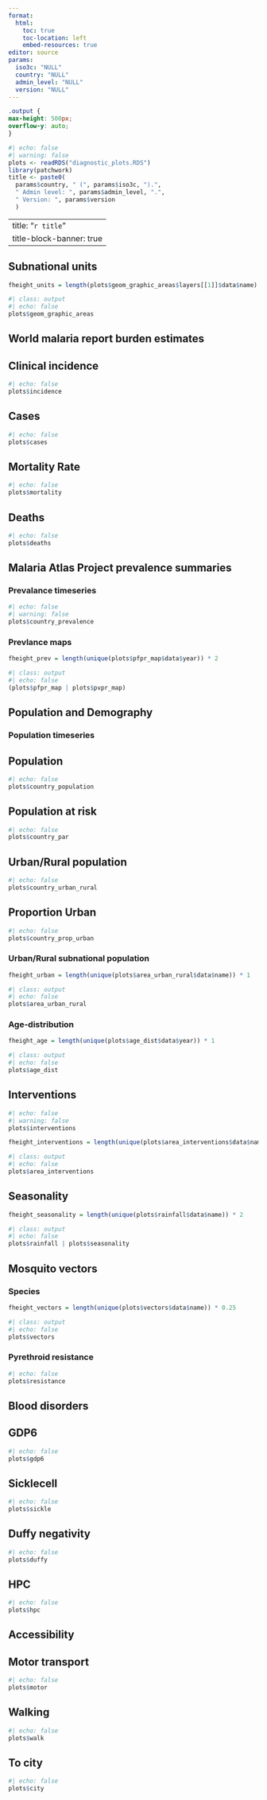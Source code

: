 ```yaml
---
format: 
  html:
    toc: true
    toc-location: left
    embed-resources: true
editor: source
params:
  iso3c: "NULL"
  country: "NULL"
  admin_level: "NULL"
  version: "NULL"
---
```


```css
.output {
max-height: 500px;
overflow-y: auto;
}
```

```r
#| echo: false
#| warning: false
plots <- readRDS("diagnostic_plots.RDS")
library(patchwork)
title <- paste0(
  params$country, " (", params$iso3c, ").",
  " Admin level: ", params$admin_level, ".",
  " Version: ", params$version
  )
```

---
title: "`r title`"
title-block-banner: true
---

## Subnational units

```r
fheight_units = length(plots$geom_graphic_areas$layers[[1]]$data$name) * 1.5
```

```r
#| class: output
#| echo: false
plots$geom_graphic_areas
```

## World malaria report burden estimates

::: panel-tabset
## Clinical incidence

```r
#| echo: false
plots$incidence
```

## Cases

```r
#| echo: false
plots$cases
```

## Mortality Rate

```r
#| echo: false
plots$mortality
```

## Deaths

```r
#| echo: false
plots$deaths
```
:::

## Malaria Atlas Project prevalence summaries

### Prevalance timeseries

```r
#| echo: false
#| warning: false
plots$country_prevalence
```

### Prevlance maps

```r
fheight_prev = length(unique(plots$pfpr_map$data$year)) * 2
```

```r
#| class: output
#| echo: false
(plots$pfpr_map | plots$pvpr_map)
```

## Population and Demography

### Population timeseries

::: panel-tabset
## Population

```r
#| echo: false
plots$country_population
```

## Population at risk

```r
#| echo: false
plots$country_par
```

## Urban/Rural population

```r
#| echo: false
plots$country_urban_rural
```

## Proportion Urban

```r
#| echo: false
plots$country_prop_urban
```

:::

### Urban/Rural subnational population
```r
fheight_urban = length(unique(plots$area_urban_rural$data$name)) * 1
```

```r
#| class: output
#| echo: false
plots$area_urban_rural
```

### Age-distribution

```r
fheight_age = length(unique(plots$age_dist$data$year)) * 1
```

```r
#| class: output
#| echo: false
plots$age_dist
```

## Interventions 
```r
#| echo: false
#| warning: false
plots$interventions
```

```r
fheight_interventions = length(unique(plots$area_interventions$data$name)) * 1
```

```r
#| class: output
#| echo: false
plots$area_interventions
```

## Seasonality
```r
fheight_seasonality = length(unique(plots$rainfall$data$name)) * 2
```

```r
#| class: output
#| echo: false
plots$rainfall | plots$seasonality
```

## Mosquito vectors

### Species
```r
fheight_vectors = length(unique(plots$vectors$data$name)) * 0.25
```

```r
#| class: output
#| echo: false
plots$vectors
```

### Pyrethroid resistance
```r
#| echo: false
plots$resistance
```

## Blood disorders

::: panel-tabset
## GDP6

```r
#| echo: false
plots$gdp6
```

## Sicklecell

```r
#| echo: false
plots$sickle
```

## Duffy negativity

```r
#| echo: false
plots$duffy
```

## HPC

```r
#| echo: false
plots$hpc
```

:::

## Accessibility

::: panel-tabset
## Motor transport

```r
#| echo: false
plots$motor
```

## Walking

```r
#| echo: false
plots$walk
```

## To city

```r
#| echo: false
plots$city
```


:::